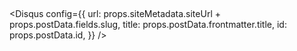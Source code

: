 
<AuthorBanner></AuthorBanner>
<p>&nbsp;</p>


<Disqus
  config={{
    url: props.siteMetadata.siteUrl + props.postData.fields.slug,
    title: props.postData.frontmatter.title,
    id: props.postData.id,
  }}
/>

